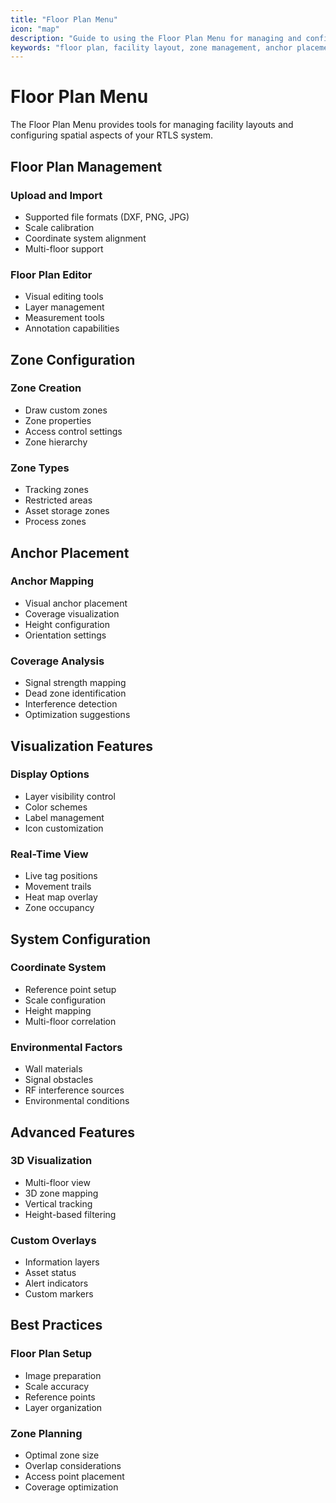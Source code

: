 ```yaml
---
title: "Floor Plan Menu"
icon: "map"
description: "Guide to using the Floor Plan Menu for managing and configuring facility layouts in the RTLS Hub"
keywords: "floor plan, facility layout, zone management, anchor placement, mapping, RTLS configuration, indoor positioning"
---
```


# Floor Plan Menu

The Floor Plan Menu provides tools for managing facility layouts and configuring spatial aspects of your RTLS system.

## Floor Plan Management

### Upload and Import

* Supported file formats (DXF, PNG, JPG)
* Scale calibration
* Coordinate system alignment
* Multi-floor support

### Floor Plan Editor

* Visual editing tools
* Layer management
* Measurement tools
* Annotation capabilities

## Zone Configuration

### Zone Creation

* Draw custom zones
* Zone properties
* Access control settings
* Zone hierarchy

### Zone Types

* Tracking zones
* Restricted areas
* Asset storage zones
* Process zones

## Anchor Placement

### Anchor Mapping

* Visual anchor placement
* Coverage visualization
* Height configuration
* Orientation settings

### Coverage Analysis

* Signal strength mapping
* Dead zone identification
* Interference detection
* Optimization suggestions

## Visualization Features

### Display Options

* Layer visibility control
* Color schemes
* Label management
* Icon customization

### Real-Time View

* Live tag positions
* Movement trails
* Heat map overlay
* Zone occupancy

## System Configuration

### Coordinate System

* Reference point setup
* Scale configuration
* Height mapping
* Multi-floor correlation

### Environmental Factors

* Wall materials
* Signal obstacles
* RF interference sources
* Environmental conditions

## Advanced Features

### 3D Visualization

* Multi-floor view
* 3D zone mapping
* Vertical tracking
* Height-based filtering

### Custom Overlays

* Information layers
* Asset status
* Alert indicators
* Custom markers

## Best Practices

### Floor Plan Setup

* Image preparation
* Scale accuracy
* Reference points
* Layer organization

### Zone Planning

* Optimal zone size
* Overlap considerations
* Access point placement
* Coverage optimization
